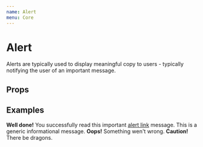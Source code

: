 ```yaml
---
name: Alert
menu: Core
---
```



# Alert

Alerts are typically used to display meaningful copy to users - typically notifying the user of an important message.

## Props

<PropsTable of={Alert} />

## Examples

<Playground>
  <Alert variant="success">
    <strong>Well done!</strong> You successfully read this important <a href="google.com">alert link</a> message.
  </Alert>
  <Alert variant="info">
    This is a generic informational message.
  </Alert>
  <Alert variant="danger">
    <strong>Oops!</strong> Something wen't wrong.
  </Alert>
  <Alert variant="warning">
    <strong>Caution!</strong> There be dragons.
  </Alert>
</Playground>
